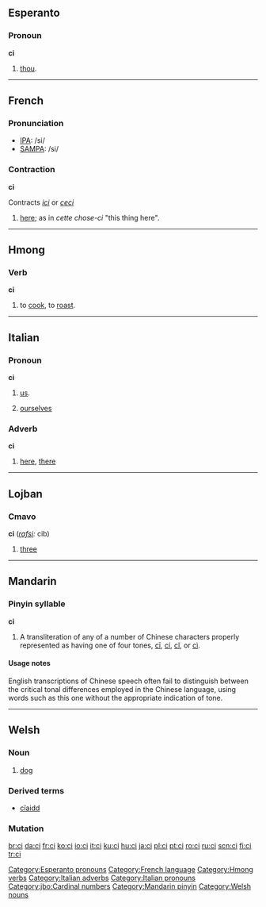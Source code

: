 {{see|CI|.ci|cī|cí|cǐ|cì}}
==Esperanto==

===Pronoun===
'''ci'''

# [[thou]].

{{Universala Vortaro}}

[[Category:Esperanto pronouns]]

----

==French==

===Pronunciation===
*[[w:IPA|IPA]]: /si/
*[[w:SAMPA|SAMPA]]: /si/

===Contraction===
'''ci'''

Contracts ''[[ici]]'' or ''[[ceci]]''

# [[here]]; as in ''cette chose-ci'' "this thing here".

[[Category:French language]]

----

==Hmong==

===Verb===
'''ci'''

# to [[cook]], to [[roast]].

[[Category:Hmong verbs]]

----

==Italian==

===Pronoun===
'''ci'''

# [[us]].
# {{reflexive|lang=it}} [[ourselves]]

===Adverb===
'''ci'''

# [[here]], [[there]]

[[Category:Italian adverbs]]
[[Category:Italian pronouns]]

----

==Lojban==

===Cmavo===
'''ci''' (''[[rafsi]]:'' cib)

# [[three]]

[[Category:jbo:Cardinal numbers]]

----

==Mandarin==

===Pinyin syllable===
'''ci'''

# A transliteration of any of a number of Chinese characters properly represented as having one of four tones, [[cī]], [[cí]], [[cǐ]], or [[cì]].

====Usage notes====
English transcriptions of Chinese speech often fail to distinguish between the critical tonal differences employed in the Chinese language, using words such as this one without the appropriate indication of tone.

[[Category:Mandarin pinyin]]

----

==Welsh==

===Noun===
{{cy-noun|ci|m|cŵn}}
# [[dog]]

===Derived terms===
*[[cïaidd]]

===Mutation===
{{welsh mutation c-|i}}

[[Category:Welsh nouns]]

[[br:ci]]
[[da:ci]]
[[fr:ci]]
[[ko:ci]]
[[io:ci]]
[[it:ci]]
[[ku:ci]]
[[hu:ci]]
[[ja:ci]]
[[pl:ci]]
[[pt:ci]]
[[ro:ci]]
[[ru:ci]]
[[scn:ci]]
[[fi:ci]]
[[tr:ci]]